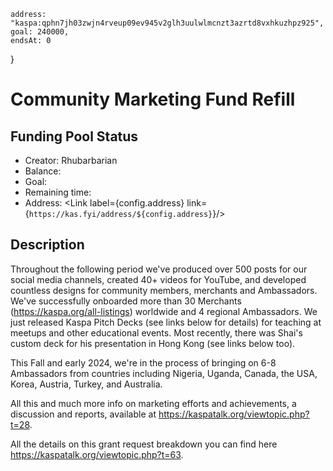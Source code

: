     address: "kaspa:qphn7jh03zwjn4rveup09ev945v2glh3uulwlmcnzt3azrtd8vxhkuzhpz925",
    goal: 240000,
    endsAt: 0
}

# Community Marketing Fund Refill

## Funding Pool Status
<!---
Feel free to add/remove fields as you see fit.
--->
- Creator: Rhubarbarian
- Balance: <Balance address={config.address} />
- Goal: <Label value={numberFormatter.format(config.goal)}/>
- Remaining time: <Label value={getRemainingTime(config.endsAt)}/>
- Address: <Link label={config.address} link={`https://kas.fyi/address/${config.address}`}/>
## Description
Throughout the following period we've produced over 500 posts for our social media channels, created 40+ videos for YouTube, and developed countless designs for community members, merchants and Ambassadors. We've successfully onboarded more than 30 Merchants (https://kaspa.org/all-listings) worldwide and 4 regional Ambassadors. We just released Kaspa Pitch Decks (see links below for details) for teaching at meetups and other educational events. Most recently, there was Shai's custom deck for his presentation in Hong Kong (see links below too).

This Fall and early 2024, we're in the process of bringing on 6-8 Ambassadors from countries including Nigeria, Uganda, Canada, the USA, Korea, Austria, Turkey, and Australia.

All this and much more info on marketing efforts and achievements, a discussion and reports, available at https://kaspatalk.org/viewtopic.php?t=28.

All the details on this grant request breakdown you can find here https://kaspatalk.org/viewtopic.php?t=63.
